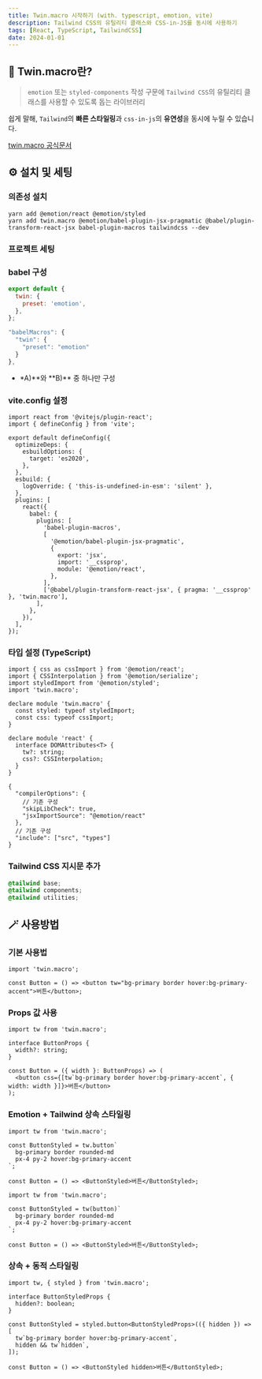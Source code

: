 ```yaml
---
title: Twin.macro 시작하기 (with. typescript, emotion, vite)
description: Tailwind CSS의 유틸리티 클래스와 CSS-in-JS를 동시에 사용하기
tags: [React, TypeScript, TailwindCSS]
date: 2024-01-01
---
```


## 🙌 Twin.macro란?

> `emotion` 또는 `styled-components` 작성 구문에 `Tailwind CSS`의 유틸리티 클래스를 사용할 수 있도록 돕는 라이브러리

쉽게 말해, `Tailwind`의 **빠른 스타일링**과 `css-in-js`의 **유연성**을 동시에 누릴 수 있습니다.

[twin.macro 공식문서](notion://www.notion.so/%22%3Chttps://github.com/ben-rogerson/twin.macro%3E%22)

## ⚙️ 설치 및 세팅

### 의존성 설치

```
yarn add @emotion/react @emotion/styled
yarn add twin.macro @emotion/babel-plugin-jsx-pragmatic @babel/plugin-transform-react-jsx babel-plugin-macros tailwindcss --dev

```

### 프로젝트 세팅

### babel 구성

```jsx title="A) babel-plugin-macros.config.js"
export default {
  twin: {
    preset: 'emotion',
  },
};
```

```jsx title="B) package.json"
"babelMacros": {
  "twin": {
    "preset": "emotion"
  }
},
```

- \*A)**와 **B)\*\* 중 하나만 구성

### vite.config 설정

```tsx title="vite.config.ts"
import react from '@vitejs/plugin-react';
import { defineConfig } from 'vite';

export default defineConfig({
  optimizeDeps: {
    esbuildOptions: {
      target: 'es2020',
    },
  },
  esbuild: {
    logOverride: { 'this-is-undefined-in-esm': 'silent' },
  },
  plugins: [
    react({
      babel: {
        plugins: [
          'babel-plugin-macros',
          [
            '@emotion/babel-plugin-jsx-pragmatic',
            {
              export: 'jsx',
              import: '__cssprop',
              module: '@emotion/react',
            },
          ],
          ['@babel/plugin-transform-react-jsx', { pragma: '__cssprop' }, 'twin.macro'],
        ],
      },
    }),
  ],
});
```

### 타입 설정 (TypeScript)

```tsx title="types/twin.d.ts"
import { css as cssImport } from '@emotion/react';
import { CSSInterpolation } from '@emotion/serialize';
import styledImport from '@emotion/styled';
import 'twin.macro';

declare module 'twin.macro' {
  const styled: typeof styledImport;
  const css: typeof cssImport;
}

declare module 'react' {
  interface DOMAttributes<T> {
    tw?: string;
    css?: CSSInterpolation;
  }
}
```

```tsx title="tsconfig.ts"
{
  "compilerOptions": {
    // 기존 구성
    "skipLibCheck": true,
    "jsxImportSource": "@emotion/react"
  },
  // 기존 구성
  "include": ["src", "types"]
}
```

### Tailwind CSS 지시문 추가

```css title="index.css"
@tailwind base;
@tailwind components;
@tailwind utilities;
```

## 🪄 사용방법

### 기본 사용법

```tsx
import 'twin.macro';

const Button = () => <button tw="bg-primary border hover:bg-primary-accent">버튼</button>;
```

### Props 값 사용

```tsx
import tw from 'twin.macro';

interface ButtonProps {
  width?: string;
}

const Button = ({ width }: ButtonProps) => (
  <button css={[tw`bg-primary border hover:bg-primary-accent`, { width: width }]}>버튼</button>
);
```

### Emotion + Tailwind 상속 스타일링

```tsx
import tw from 'twin.macro';

const ButtonStyled = tw.button`
  bg-primary border rounded-md
  px-4 py-2 hover:bg-primary-accent
`;

const Button = () => <ButtonStyled>버튼</ButtonStyled>;
```

```tsx
import tw from 'twin.macro';

const ButtonStyled = tw(button)`
  bg-primary border rounded-md
  px-4 py-2 hover:bg-primary-accent
`;

const Button = () => <ButtonStyled>버튼</ButtonStyled>;
```

### 상속 + 동적 스타일링

```tsx
import tw, { styled } from 'twin.macro';

interface ButtonStyledProps {
  hidden?: boolean;
}

const ButtonStyled = styled.button<ButtonStyledProps>(({ hidden }) => [
  tw`bg-primary border hover:bg-primary-accent`,
  hidden && tw`hidden`,
]);

const Button = () => <ButtonStyled hidden>버튼</ButtonStyled>;
```

